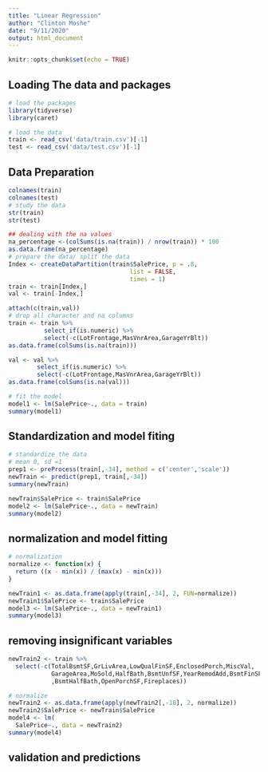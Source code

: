 ```yaml
---
title: "Linear Regression"
author: "Clinton Moshe"
date: "9/11/2020"
output: html_document
---
```


```r
knitr::opts_chunk$set(echo = TRUE)
```

## Loading The data and packages

```r
# load the packages
library(tidyverse)
library(caret)

# load the data
train <- read_csv('data/train.csv')[-1]
test <- read_csv('data/test.csv')[-1]
```

## Data Preparation

```r
colnames(train)
colnames(test)
# study the data
str(train)
str(test)

## dealing with the na values
na_percentage <-(colSums(is.na(train)) / nrow(train)) * 100
as.data.frame(na_percentage)
# prepare the data/ split the data
Index <- createDataPartition(train$SalePrice, p = .8, 
                                  list = FALSE, 
                                  times = 1)
train <- train[Index,]
val <- train[-Index,]

attach(c(train,val))
# drop all character and na columns
train <- train %>%
          select_if(is.numeric) %>%
          select(-c(LotFrontage,MasVnrArea,GarageYrBlt))
as.data.frame(colSums(is.na(train)))

val <- val %>%
        select_if(is.numeric) %>%
        select(-c(LotFrontage,MasVnrArea,GarageYrBlt))
as.data.frame(colSums(is.na(val)))

# fit the model
model1 <- lm(SalePrice~., data = train)
summary(model1)
```

## Standardization and model fiting

```r
# standardize the data
# mean 0, sd =1
prep1 <- preProcess(train[,-34], method = c('center','scale'))
newTrain <- predict(prep1, train[,-34])
summary(newTrain)

newTrain$SalePrice <- train$SalePrice
model2 <- lm(SalePrice~., data = newTrain)
summary(model2)
```

## normalization and model fitting

```r

# normalization
normalize <- function(x) {
  return ((x - min(x)) / (max(x) - min(x)))
}

newTrain1 <- as.data.frame(apply(train[,-34], 2, FUN=normalize))
newTrain1$SalePrice <- train$SalePrice
model3 <- lm(SalePrice~., data = newTrain1)
summary(model3)

```

## removing insignificant variables

```r
newTrain2 <- train %>%
  select(-c(TotalBsmtSF,GrLivArea,LowQualFinSF,EnclosedPorch,MiscVal,
            GarageArea,MoSold,HalfBath,BsmtUnfSF,YearRemodAdd,BsmtFinSF2,YrSold,`3SsnPorch`
            ,BsmtHalfBath,OpenPorchSF,Fireplaces))

# normalize
newTrain2 <- as.data.frame(apply(newTrain2[,-18], 2, normalize))
newTrain2$SalePrice <- newTrain$SalePrice
model4 <- lm(
  SalePrice~., data = newTrain2)
summary(model4)

```

## validation and predictions

```r

```


